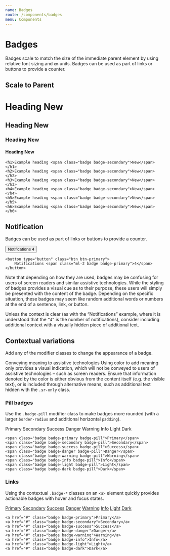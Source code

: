 ```yaml
---
name: Badges
route: /components/badges
menu: Components
---
```



# Badges

Badges scale to match the size of the immediate parent element by using relative font sizing and `em` units.
Badges can be used as part of links or buttons to provide a counter.

## Scale to Parent

<Playground>
	<h1>
		Heading <Badge color="secondary">New</Badge>
	</h1>
	<h2>
		Heading <Badge color="secondary">New</Badge>
	</h2>
	<h3>
		Heading <Badge color="secondary">New</Badge>
	</h3>
	<h4>
		Heading <Badge color="secondary">New</Badge>
	</h4>

</Playground>

    <h1>Example heading <span class="badge badge-secondary">New</span></h1>
    <h2>Example heading <span class="badge badge-secondary">New</span></h2>
    <h3>Example heading <span class="badge badge-secondary">New</span></h3>
    <h4>Example heading <span class="badge badge-secondary">New</span></h4>
    <h5>Example heading <span class="badge badge-secondary">New</span></h5>
    <h6>Example heading <span class="badge badge-secondary">New</span></h6>

## Notification

Badges can be used as part of links or buttons to provide a counter.

<Playground>
	<Button color="primary" outline>
		Notifications <Badge color="primary">4</Badge>
	</Button>
</Playground>

    <button type="button" class="btn btn-primary">
        Notifications <span class="ml-2 badge badge-primary">4</span>
    </button>

Note that depending on how they are used, badges may be confusing for users of screen readers and similar assistive technologies. While the styling of badges provides a visual cue as to their purpose, these users will simply be presented with the content of the badge. Depending on the specific situation, these badges may seem like random additional words or numbers at the end of a sentence, link, or button.

Unless the context is clear (as with the “Notifications” example, where it is understood that the `“4”` is the number of notifications), consider including additional context with a visually hidden piece of additional text.



## Contextual variations

Add any of the modifier classes to change the appearance of a badge.

Conveying meaning to assistive technologies
Using color to add meaning only provides a visual indication, which will not be conveyed to users of assistive technologies – such as screen readers. Ensure that information denoted by the color is either obvious from the content itself (e.g. the visible text), or is included through alternative means, such as additional text hidden with the `.sr-only` class.

### Pill badges

Use the `.badge-pill` modifier class to make badges more rounded (with a larger `border-radius` and additional horizontal `padding`).

<Playground>
	<Badge color="primary" className="mr-2" pill >Primary</Badge>
	<Badge color="secondary" className="mr-2" pill >Secondary</Badge>
	<Badge color="success" className="mr-2" pill >Success</Badge>
	<Badge color="danger" className="mr-2" pill >Danger</Badge>
	<Badge color="warning" className="mr-2" pill >Warning</Badge>
	<Badge color="info" className="mr-2" pill >Info</Badge>
	<Badge color="light" className="mr-2" pill >Light</Badge>
	<Badge color="dark" className="mr-2" pill >Dark</Badge>
</Playground>


    <span class="badge badge-primary badge-pill">Primary</span>
    <span class="badge badge-secondary badge-pill">Secondary</span>
    <span class="badge badge-success badge-pill">Success</span>
    <span class="badge badge-danger badge-pill">Danger</span>
    <span class="badge badge-warning badge-pill">Warning</span>
    <span class="badge badge-info badge-pill">Info</span>
    <span class="badge badge-light badge-pill">Light</span>
    <span class="badge badge-dark badge-pill">Dark</span>


### Links

Using the contextual `.badge-*` classes on an `<a>` element quickly provides actionable badges with hover and focus states.

<Playground>
    <a href="#" className="mr-2 badge badge-primary">Primary</a>
    <a href="#" className="mr-2 badge badge-secondary">Secondary</a>
    <a href="#" className="mr-2 badge badge-success">Success</a>
    <a href="#" className="mr-2 badge badge-danger">Danger</a>
    <a href="#" className="mr-2 badge badge-warning">Warning</a>
    <a href="#" className="mr-2 badge badge-info">Info</a>
    <a href="#" className="mr-2 badge badge-light">Light</a>
    <a href="#" className="mr-2 badge badge-dark">Dark</a>
</Playground>

    <a href="#" class="badge badge-primary">Primary</a>
    <a href="#" class="badge badge-secondary">Secondary</a>
    <a href="#" class="badge badge-success">Success</a>
    <a href="#" class="badge badge-danger">Danger</a>
    <a href="#" class="badge badge-warning">Warning</a>
    <a href="#" class="badge badge-info">Info</a>
    <a href="#" class="badge badge-light">Light</a>
    <a href="#" class="badge badge-dark">Dark</a>